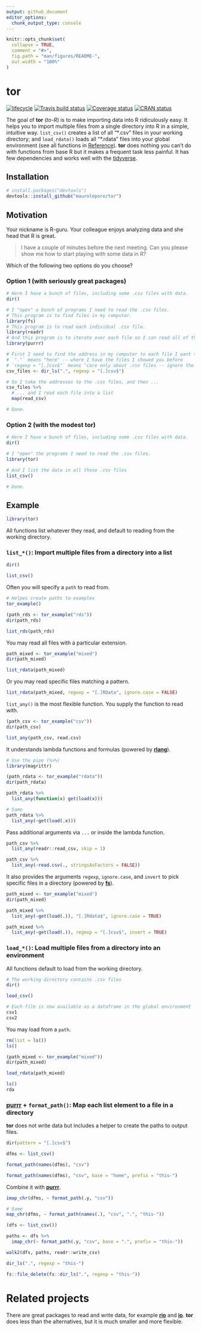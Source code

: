 ```yaml
---
output: github_document
editor_options: 
  chunk_output_type: console
---
```


<!-- README.md is generated from README.Rmd. Please edit that file -->

```r
knitr::opts_chunk$set(
  collapse = TRUE,
  comment = "#>",
  fig.path = "man/figures/README-",
  out.width = "100%"
)
```

# tor

[![lifecycle](https://img.shields.io/badge/lifecycle-experimental-orange.svg)](https://www.tidyverse.org/lifecycle/#experimental)
[![Travis build status](https://travis-ci.org/maurolepore/tor.svg?branch=master)](https://travis-ci.org/maurolepore/tor)
[![Coverage status](https://coveralls.io/repos/github/maurolepore/tor/badge.svg)](https://coveralls.io/r/maurolepore/tor?branch=master)
[![CRAN status](https://www.r-pkg.org/badges/version/tor)](https://cran.r-project.org/package=tor)

The goal of __tor__ (_to-R_) is to make importing data into R ridiculously easy. It helps you to import multiple files from a single directory into R in a simple, intuitive way. `list_csv()` creates a list of all "\*.csv" files in your working directory; and `load_rdata()` loads all "\*.rdata" files into your global environment (see all functions in [Reference](https://maurolepore.github.io/tor/reference/index.html)). __tor__ does nothing you can't do with functions from base R but it makes a frequent task less painful. It has few dependencies and works well with the [tidyverse](https://www.tidyverse.org/). 

## Installation

``` r
# install.packages("devtools")
devtools::install_github("maurolepore/tor")
```

## Motivation

Your nickname is R-guru. Your colleague enjoys analyzing data and she head that R is great.

> I have a couple of minutes before the next meeting. Can you please show me how to start playing with some data in R?

Which of the following two options do you choose?

### Option 1 (with seriously great packages)

```r
# Here I have a bunch of files, including some .csv files with data.
dir()

# I "open" a bunch of programs I need to read the .csv files.
# This program is to find files in my computer.
library(fs)
# This program is to read each individual .csv file.
library(readr)
# And this program is to iterate over each file so I can read all of them.
library(purrr)

# First I need to find the address in my computer to each file I want to read.
# `"."` means "here" -- where I have the files I showed you before
# `regexp = "[.]csv$"` means "care only about .csv files -- ignore the rest".
csv_files <- dir_ls(".", regexp = "[.]csv$")

# So I take the addresses to the .csv files, and then ...
csv_files %>% 
  # ... and I read each file into a list
  map(read_csv)

# Done.
```

### Option 2 (with the modest tor)

```r
# Here I have a bunch of files, including some .csv files with data.
dir()

# I "open" the programs I need to read the .csv files.
library(tor)

# And I list the data in all those .csv files
list_csv()

# Done.
```

## Example

```r
library(tor)
```

All functions list whatever they read, and default to reading from the working directory.

### `list_*()`: Import multiple files from a directory into a list

```r
dir()

list_csv()
```

Often you will specify a `path` to read from.

```r
# Helpes create paths to examples
tor_example()

(path_rds <- tor_example("rds"))
dir(path_rds)

list_rds(path_rds)
```

You may read all files with a particular extension.

```r
path_mixed <- tor_example("mixed")
dir(path_mixed)

list_rdata(path_mixed)
```

Or you may read specific files matching a pattern.

```r
list_rdata(path_mixed, regexp = "[.]RData", ignore.case = FALSE)
```

`list_any()` is the most flexible function. You supply the function to read with.

```r
(path_csv <- tor_example("csv"))
dir(path_csv)

list_any(path_csv, read.csv)
```

It understands lambda functions and formulas (powered by [__rlang__](https://rlang.r-lib.org/)).

```r
# Use the pipe (%>%)
library(magrittr)

(path_rdata <- tor_example("rdata"))
dir(path_rdata)

path_rdata %>% 
  list_any(function(x) get(load(x)))

# Same
path_rdata %>% 
  list_any(~get(load(.x)))
```

Pass additional arguments via `...` or inside the lambda function.

```r
path_csv %>% 
  list_any(readr::read_csv, skip = 1)

path_csv %>% 
  list_any(~read.csv(., stringsAsFactors = FALSE))
```

It also provides the arguments `regexp`, `ignore.case`, and `invert` to pick specific files in a directory (powered by [__fs__](https://fs.r-lib.org/)).

```r
path_mixed <- tor_example("mixed")
dir(path_mixed)

path_mixed %>% 
  list_any(~get(load(.)), "[.]Rdata$", ignore.case = TRUE)

path_mixed %>% 
  list_any(~get(load(.)), regexp = "[.]csv$", invert = TRUE)
```

### `load_*()`: Load multiple files from a directory into an environment

All functions default to load from the working directory.

```r
# The working directory contains .csv files
dir()

load_csv()

# Each file is now available as a dataframe in the global environment
csv1
csv2
```

You may load from a `path`.

```r
rm(list = ls())
ls()

(path_mixed <- tor_example("mixed"))
dir(path_mixed)

load_rdata(path_mixed)

ls()
rda
```

### [__purrr__](https://purrr.tidyverse.org/) + `format_path()`: Map each list element to a file in a directory

__tor__ does not write data but includes a helper to create the paths to output files.

```r
dir(pattern = "[.]csv$")

dfms <- list_csv()

format_path(names(dfms), "csv")

format_path(names(dfms), "csv", base = "home", prefix = "this-")
```

Combine it with [__purrr__](https://purrr.tidyverse.org/).

```r
imap_chr(dfms, ~ format_path(.y, "csv"))

# Same
map_chr(dfms, ~ format_path(names(.), "csv", ".", "this-"))

(dfs <- list_csv())

paths <- dfs %>% 
  imap_chr(~ format_path(.y, "csv", base = ".", prefix = "this-"))

walk2(dfs, paths, readr::write_csv)

dir_ls(".", regexp = "this-")
```

```r
fs::file_delete(fs::dir_ls(".", regexp = "this-"))
```

# Related projects

There are great packages to read and write data, for example [__rio__](https://CRAN.R-project.org/package=rio) and [__io__](https://CRAN.R-project.org/package=io). __tor__ does less than the alternatives, but it is much smaller and more flexible.

